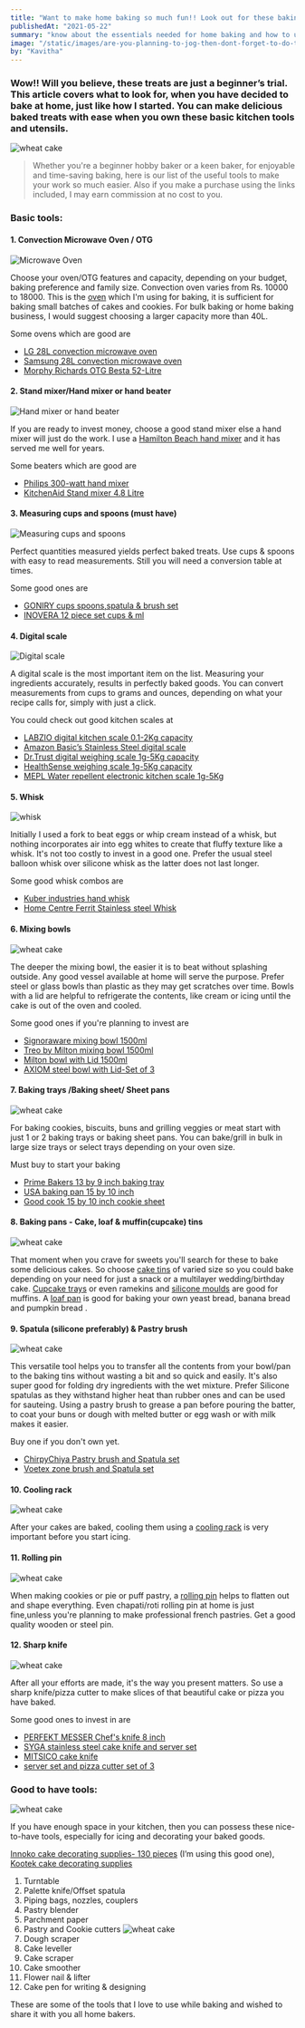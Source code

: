 ```yaml
---
title: "Want to make home baking so much fun!! Look out for these baking essentials"
publishedAt: "2021-05-22"
summary: "know about the essentials needed for home baking and how to use them"
image: "/static/images/are-you-planning-to-jog-then-dont-forget-to-do-this/run.jpg"
by: "Kavitha"
---
```


### Wow!! Will you believe, these treats are just a beginner’s trial. This article covers what to look for, when you have decided to bake at home, just like how I started. You can make delicious baked treats with ease when you own these basic kitchen tools and utensils.

![wheat cake](/static/images/want-to-make-home-baking-so-much-fun-look-out-for-these-baking-essentials/wheat-cake.jpeg)

> Whether you're a beginner hobby baker or a keen baker, for enjoyable and time-saving baking, here is our list of the useful tools to make your work so much easier. Also if you make a purchase using the links included, I may earn commission at no cost to you.

### Basic tools:

#### 1. Convection Microwave Oven / OTG
![Microwave Oven](/static/images/want-to-make-home-baking-so-much-fun-look-out-for-these-baking-essentials/oven.jpeg)

Choose your oven/OTG features and capacity, depending on your budget, baking preference and family size. Convection oven varies from Rs. 10000 to 18000. This is the [oven](https://amzn.to/2QokAhY) which I'm using for baking, it is sufficient for baking small batches of cakes and cookies. For bulk baking or home baking business, I would suggest choosing a larger capacity more than 40L.

Some ovens which are good are
- [LG 28L convection microwave oven](https://amzn.to/3sS5Jtb)
- [Samsung 28L convection microwave oven](https://amzn.to/2QmC5zd)
- [Morphy Richards OTG Besta 52-Litre](https://amzn.to/3aDxD5I)

#### 2. Stand mixer/Hand mixer or hand beater
![Hand mixer or hand beater](/static/images/want-to-make-home-baking-so-much-fun-look-out-for-these-baking-essentials/hand-mixer.jpeg)

If you are ready to invest money, choose a good stand mixer else a hand mixer will just do the work. I use a [Hamilton Beach hand mixer](https://amzn.to/3xhpyh3) and it has served me well for years.

Some beaters which are good are
- [Philips 300-watt hand mixer](https://amzn.to/3sK1IXK)
- [KitchenAid Stand mixer 4.8 Litre](https://amzn.to/3vxZUTj)

#### 3. Measuring cups and spoons (must have)
![Measuring cups and spoons](/static/images/want-to-make-home-baking-so-much-fun-look-out-for-these-baking-essentials/measuring-cups.jpeg)

Perfect quantities measured yields perfect baked treats. Use cups & spoons with easy to read measurements. Still you will need a conversion table at times.

Some good ones are
- [GONIRY cups spoons,spatula & brush set](https://amzn.to/2ScGO72)
- [INOVERA 12 piece set cups & ml](https://amzn.to/3eC51ep)

#### 4. Digital scale
![Digital scale](/static/images/want-to-make-home-baking-so-much-fun-look-out-for-these-baking-essentials/digital-scale.png)

A digital scale is the most important item on the list. Measuring your ingredients accurately, results in perfectly baked goods. You can convert measurements from cups to grams and ounces, depending on what your recipe calls for, simply with just a click.

You could check out good kitchen scales at
- [LABZIO digital kitchen scale 0.1-2Kg capacity](https://amzn.to/33JBnPi)
- [Amazon Basic’s Stainless Steel digital scale](https://amzn.to/3hm8XTL)
- [Dr.Trust digital weighing scale 1g-5Kg capacity](https://amzn.to/3y8cjj3)
- [HealthSense weighing scale 1g-5Kg capacity](https://amzn.to/3bIwgUf)
- [MEPL Water repellent electronic kitchen scale 1g-5Kg](https://amzn.to/3fwZNBp)

#### 5. Whisk
![whisk](/static/images/want-to-make-home-baking-so-much-fun-look-out-for-these-baking-essentials/whisk.png)

Initially I used a fork to beat eggs or whip cream instead of a whisk, but nothing incorporates air into egg whites to create that fluffy texture like a whisk. It's not too costly to invest in a good one. Prefer the usual steel balloon whisk over silicone whisk as the latter does not last longer.

Some good whisk combos are
- [Kuber industries hand whisk](https://amzn.to/3bsmkxP)
- [Home Centre Ferrit Stainless steel Whisk](https://amzn.to/3uN4Pjf)

#### 6. Mixing bowls
![wheat cake](/static/images/want-to-make-home-baking-so-much-fun-look-out-for-these-baking-essentials/mixing-bowl.png)

The deeper the mixing bowl, the easier it is to beat without splashing outside. Any good vessel available at home will serve the purpose. Prefer steel or glass bowls than plastic as they may get scratches over time. Bowls with a lid are helpful to refrigerate the contents, like cream or icing until the cake is out of the oven and cooled.

Some good ones if you're planning to invest are
- [Signoraware mixing bowl 1500ml](https://amzn.to/3tRZOoh)
- [Treo by Milton mixing bowl 1500ml](https://amzn.to/3uU2bIU)
- [Milton bowl with Lid 1500ml](https://amzn.to/2RO7Y3T)
- [AXIOM steel bowl with Lid-Set of 3](https://amzn.to/3ofjK3x)

#### 7. Baking trays /Baking sheet/ Sheet pans
![wheat cake](/static/images/want-to-make-home-baking-so-much-fun-look-out-for-these-baking-essentials/baking-trays.jpeg)

For baking cookies, biscuits, buns and grilling veggies or meat start with just 1 or 2 baking trays or baking sheet pans. You can bake/grill in bulk in large size trays or select trays depending on your oven size.

Must buy to start your baking
- [Prime Bakers 13 by 9 inch baking tray](https://amzn.to/3fprLyV)
- [USA baking pan 15 by 10 inch](https://amzn.to/33Jrq4w)
- [Good cook 15 by 10 inch cookie sheet](https://amzn.to/2S01Wgv)

#### 8. Baking pans - Cake, loaf & muffin(cupcake) tins
![wheat cake](/static/images/want-to-make-home-baking-so-much-fun-look-out-for-these-baking-essentials/baking-pan.jpeg)

That moment when you crave for sweets you'll search for these to bake some delicious cakes. So choose [cake tins](https://amzn.to/3uSrpXR) of varied size so you could bake depending on your need for just a snack or a multilayer wedding/birthday cake. [Cupcake trays](https://amzn.to/3okVSvf) or even ramekins and [silicone moulds](https://amzn.to/2S0Y8vO) are good for muffins. A [loaf pan](https://amzn.to/3uUsgas) is good for baking your own yeast bread, banana bread and pumpkin bread .

#### 9. Spatula (silicone preferably) & Pastry brush
![wheat cake](/static/images/want-to-make-home-baking-so-much-fun-look-out-for-these-baking-essentials/spatula.jpeg)

This versatile tool helps you to transfer all the contents from your bowl/pan to the baking tins without wasting a bit and so quick and easily. It's also super good for folding dry ingredients with the wet mixture. Prefer Silicone spatulas as they withstand higher heat than rubber ones and can be used for sauteing.
Using a pastry brush to grease a pan before pouring the batter, to coat your buns or dough with melted butter or egg wash or with milk makes it easier.

Buy one if you don't own yet.
- [ChirpyChiya Pastry brush and Spatula set](https://amzn.to/3w9OGoE)
- [Voetex zone brush and Spatula set](https://amzn.to/3tPCHef)

#### 10. Cooling rack
![wheat cake](/static/images/want-to-make-home-baking-so-much-fun-look-out-for-these-baking-essentials/cooling-rack.jpeg)

After your cakes are baked, cooling them using a [cooling rack](https://amzn.to/3ohTxkT) is very important before you start icing.

#### 11. Rolling pin
![wheat cake](/static/images/want-to-make-home-baking-so-much-fun-look-out-for-these-baking-essentials/rolling-pan.jpeg)

When making cookies or pie or puff pastry, a [rolling pin](https://amzn.to/3yefyFS) helps to flatten out and shape everything. Even chapati/roti rolling pin at home is just fine,unless you're planning to make professional french pastries. Get a good quality wooden or steel pin.

#### 12. Sharp knife
![wheat cake](/static/images/want-to-make-home-baking-so-much-fun-look-out-for-these-baking-essentials/knife.jpeg)

After all your efforts are made, it's the way you present matters. So use a sharp knife/pizza cutter to make slices of that beautiful cake or pizza you have baked.

Some good ones to invest in are
- [PERFEKT MESSER Chef's knife 8 inch](https://amzn.to/2RRChqq)
- [SYGA stainless steel cake knife and server set](https://amzn.to/3huwkdB)
- [MITSICO cake knife](https://amzn.to/3eUfQtX)
- [server set and pizza cutter set of 3](https://amzn.to/3eUfQtX)

### Good to have tools:
![wheat cake](/static/images/want-to-make-home-baking-so-much-fun-look-out-for-these-baking-essentials/good-to-have-1.png)

If you have enough space in your kitchen, then you can possess these nice-to-have tools, especially for icing and decorating your baked goods.

[Innoko cake decorating supplies- 130 pieces](https://amzn.to/3eAN1kS) (I’m using this good one), [Kootek cake decorating supplies](https://amzn.to/3t5Cm6W)

1. Turntable
2. Palette knife/Offset spatula
3. Piping bags, nozzles, couplers
4. Pastry blender
5. Parchment paper
6. Pastry and Cookie cutters
    ![wheat cake](/static/images/want-to-make-home-baking-so-much-fun-look-out-for-these-baking-essentials/cookie-cutter.jpeg)
7. Dough scraper
8. Cake leveller
9. Cake scraper
10. Cake smoother
11. Flower nail & lifter
12. Cake pen for writing & designing

These are some of the tools that I love to use while baking and wished to share it with you all home bakers.
